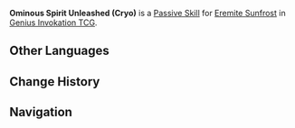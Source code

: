 {{Genius Invokation TCG Skill Infobox
|id         = 31064
|image      = Ominous Spirit Unleashed (Cryo) Character Card Skill.png
|type       = Passive Skill
|character  = Eremite Sunfrost
|element    = Cryo
|effect     = (Passive) '''After this character takes DMG:''' If this character has no more than 7 HP, they gain 1 '''Energy''' and '''Spirit of Omen's Awakening: Cryo''' is attached. (Once per Match)<br><br>'''Spirit of Omen's Awakening: Cryo'''<br>Character '''deals +1 DMG''' and converts '''Physical DMG''' to {{Color|Cryo DMG}}.<br>This character takes +2 {{Color|Cryo DMG}}.<br>'''Duration (Rounds): 2'''
|order      = 5
}}
'''Ominous Spirit Unleashed (Cryo)''' is a [[Character Card Passive Skill|Passive Skill]] for [[Eremite Sunfrost (Character Card)|Eremite Sunfrost]] in [[Genius Invokation TCG]].

==Other Languages==
{{Other Languages
|en      = Ominous Spirit Unleashed (Cryo)
|zhs     = 厄灵解放・冰
|zhs_rm  = 
|zht     = 厄靈解放・冰
|zht_rm  = 
|zh_tl   = 
|ja      = 悪霊解放・氷
|ja_rm   = Akuryou Kaihou - Koori
|ja_tl   = Evil Spirit Release - {{Lex|Cryo|ja}}
|ko      = 악령 해방・얼음
|ko_rm   = 
|ko_tl   = 
|es      = Liberación de Ominoespíritu: Cryo
|es_tl   = Ominous Spirit Liberation: Cryo
|fr      = Délivrance d'esprit sinistre (Cryo)
|fr_tl   = Deliverance of Sinister Spirit (Cryo)
|ru      = Зловещий дух (Крио)
|ru_tl   = 
|th      = Ominous Spirit Unleashed (น้ำแข็ง)
|th_rm   = 
|th_tl   = 
|vi      = Giải Phóng Ách Linh - Băng
|vi_tl   = 
|de      = Freilassung des Geists &ndash; Kryo
|de_tl   = Release of the Spirit &ndash; Cryo
|id      = Ominous Spirit Unleashed (Cryo)
|pt      = Espírito Ominoso Lançado (Cryo)
|pt_tl   = 
|tr      = Serbest Kalan Uğursuz Ruh (Buz)
|tr_tl   = 
|it      = Liberazione dello spirito (Cryo)
|it_tl   = 
}}

==Change History==
{{Change History|4.3}}

==Navigation==
{{Genius Invokation TCG Skill Navbox|Eremite Sunfrost}}